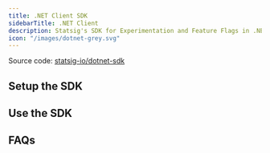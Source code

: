 ```yaml
---
title: .NET Client SDK
sidebarTitle: .NET Client
description: Statsig's SDK for Experimentation and Feature Flags in .NET applications.
icon: "/images/dotnet-grey.svg"
---
```




<Callout icon="github">
Source code: <a href="https://github.com/statsig-io/dotnet-sdk" target="_blank" rel="noreferrer">statsig-io/dotnet-sdk</a>
</Callout>

## Setup the SDK

<Steps>
<Step title="Install the SDK">
<Installation/>
<DotNetInstallation/>
</Step>
<Step title="Initialize the SDK">
<Initialization/>
<DotNetInitialize/>
</Step>
</Steps>

## Use the SDK

<checkGate/>
<DotNetCheckGate/>

<getDynamicConfig/>
<DotNetGetConfig/>

<getExperimentLayer/>
<DotNetGetLayer/>

<logEvent/>
<DotNetLogEvent/>

<statsigUser/>
<DotNetUpdateUser/>

<privateAttributes/>

<statsigOptions/>
<DotNetStatsigOptions/>

<shuttingDown/>
<DotNetShutdown/>

## FAQs

<DotNetFaqs/>
